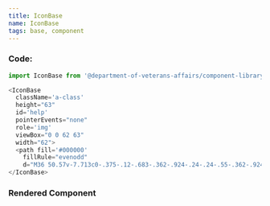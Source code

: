 ```yaml
---
title: IconBase
name: IconBase
tags: base, component
---
```



### Code:

```javascript
import IconBase from '@department-of-veterans-affairs/component-library/IconBase'

<IconBase
  className='a-class'
  height="63"
  id='help'
  pointerEvents="none"
  role='img'
  viewBox="0 0 62 63"
  width="62">
  <path fill='#000000'
    fillRule="evenodd"
    d="M36 50.57v-7.713c0-.375-.12-.683-.362-.924-.24-.24-.55-.362-.924-.362H27c-.375 0-.683.122-.924.363-.24.24-.362.55-.362.924v7.714c0 .376.12.684.362.926.24.24.55.36.924.36h7.714c.375 0 .683-.12.924-.36.24-.242.362-.55.362-.925zm10.286-27c0-2.356-.744-4.54-2.23-6.548a15.216 15.216 0 0 0-5.565-4.66c-2.222-1.1-4.5-1.648-6.83-1.648-6.508 0-11.477 2.853-14.906 8.558-.4.643-.294 1.206.322 1.688l5.303 4.018c.187.16.44.24.763.24.428 0 .763-.16 1.004-.48 1.42-1.823 2.572-3.055 3.456-3.698.91-.643 2.062-.964 3.455-.964 1.286 0 2.43.348 3.435 1.045S36 22.608 36 23.49c0 1.02-.268 1.836-.804 2.452-.535.616-1.446 1.22-2.732 1.808-1.687.75-3.234 1.908-4.64 3.475-1.407 1.567-2.11 3.248-2.11 5.043v1.446c0 .375.12.683.362.924.24.24.55.362.924.362h7.714c.375 0 .683-.12.924-.362.24-.24.362-.55.362-.924 0-.51.288-1.172.864-1.99a6.785 6.785 0 0 1 2.19-1.987 59.662 59.662 0 0 0 1.968-1.145c.456-.282 1.072-.75 1.85-1.407.775-.656 1.37-1.3 1.786-1.928.416-.63.79-1.44 1.125-2.43.335-.992.503-2.077.503-3.256zm15.428 7.716c0 5.598-1.38 10.76-4.138 15.49-2.76 4.726-6.502 8.47-11.23 11.228-4.728 2.76-9.89 4.14-15.49 4.14-5.597 0-10.76-1.38-15.488-4.14-4.727-2.758-8.47-6.502-11.23-11.23C1.378 42.048 0 36.885 0 31.287c0-5.6 1.38-10.76 4.138-15.49 2.76-4.727 6.503-8.47 11.23-11.23C20.096 1.81 25.258.43 30.858.43c5.597 0 10.76 1.378 15.488 4.137 4.728 2.76 8.47 6.502 11.23 11.23 2.76 4.728 4.138 9.89 4.138 15.49z"/>
</IconBase>
```

### Rendered Component

<div className="site-c-reactcomp__rendered">
  <IconBase
    className='a-class'
    height="63"
    id='help'
    pointerEvents="none"
    role='img'
    viewBox="0 0 62 63"
    width="62">
    <path fill='#000000'
      fillRule="evenodd"
      d="M36 50.57v-7.713c0-.375-.12-.683-.362-.924-.24-.24-.55-.362-.924-.362H27c-.375 0-.683.122-.924.363-.24.24-.362.55-.362.924v7.714c0 .376.12.684.362.926.24.24.55.36.924.36h7.714c.375 0 .683-.12.924-.36.24-.242.362-.55.362-.925zm10.286-27c0-2.356-.744-4.54-2.23-6.548a15.216 15.216 0 0 0-5.565-4.66c-2.222-1.1-4.5-1.648-6.83-1.648-6.508 0-11.477 2.853-14.906 8.558-.4.643-.294 1.206.322 1.688l5.303 4.018c.187.16.44.24.763.24.428 0 .763-.16 1.004-.48 1.42-1.823 2.572-3.055 3.456-3.698.91-.643 2.062-.964 3.455-.964 1.286 0 2.43.348 3.435 1.045S36 22.608 36 23.49c0 1.02-.268 1.836-.804 2.452-.535.616-1.446 1.22-2.732 1.808-1.687.75-3.234 1.908-4.64 3.475-1.407 1.567-2.11 3.248-2.11 5.043v1.446c0 .375.12.683.362.924.24.24.55.362.924.362h7.714c.375 0 .683-.12.924-.362.24-.24.362-.55.362-.924 0-.51.288-1.172.864-1.99a6.785 6.785 0 0 1 2.19-1.987 59.662 59.662 0 0 0 1.968-1.145c.456-.282 1.072-.75 1.85-1.407.775-.656 1.37-1.3 1.786-1.928.416-.63.79-1.44 1.125-2.43.335-.992.503-2.077.503-3.256zm15.428 7.716c0 5.598-1.38 10.76-4.138 15.49-2.76 4.726-6.502 8.47-11.23 11.228-4.728 2.76-9.89 4.14-15.49 4.14-5.597 0-10.76-1.38-15.488-4.14-4.727-2.758-8.47-6.502-11.23-11.23C1.378 42.048 0 36.885 0 31.287c0-5.6 1.38-10.76 4.138-15.49 2.76-4.727 6.503-8.47 11.23-11.23C20.096 1.81 25.258.43 30.858.43c5.597 0 10.76 1.378 15.488 4.137 4.728 2.76 8.47 6.502 11.23 11.23 2.76 4.728 4.138 9.89 4.138 15.49z"/>
  </IconBase>
</div>
